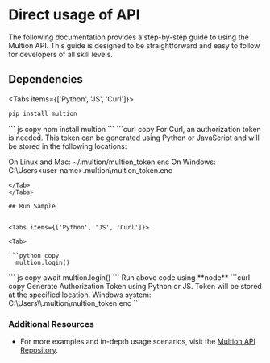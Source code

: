 # Direct usage of API

The following documentation provides a step-by-step guide to using the Multion API. This guide is designed to be straightforward and easy to follow for developers of all skill levels.

## Dependencies

 
<Tabs items={['Python', 'JS', 'Curl']}>
  <Tab>
  ```python copy
  pip install multion
  ```
  </Tab>
  <Tab>
  ``` js copy 
  npm install multion
  ```
  </Tab>
  <Tab>
  ```curl copy
For Curl, an authorization token is needed. This token can be generated using Python or JavaScript and will be stored in the following locations:

On Linux and Mac: ~/.multion/multion_token.enc
On Windows: C:\Users\<user-name>\.multion\multion_token.enc
  ```
  </Tab> 
</Tabs>

## Run Sample

 
<Tabs items={['Python', 'JS', 'Curl']}>

  <Tab>

  ```python copy
    multion.login()
  ```
  </Tab>
  <Tab>
  ``` js copy 
    await multion.login()
  ```
<Callout type="info" emoji="ℹ️">
 Run above code using **node**
</Callout>
  </Tab>
  <Tab>
  ```curl copy
   Generate Authorization Token using Python or JS. Token will be stored at the specified location.
  Windows system: C:\Users\<user-name>\.multion\multion_token.enc
  ```
  </Tab>
</Tabs>

### Additional Resources

- For more examples and in-depth usage scenarios, visit the [Multion API Repository](https://github.com/MULTI-ON/api).


